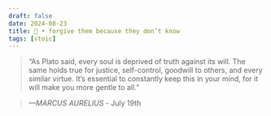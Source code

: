 ```yaml
---
draft: false 
date: 2024-08-23
title: 🗿 • forgive them because they don’t know
tags: [stoic]
---
```


>  “As Plato said, every soul is deprived of truth against its will. The same holds true for justice, self-control, goodwill to others, and every similar virtue. It’s essential to constantly keep this in your mind, for it will make you more gentle to all.”

> *—MARCUS AURELIUS* - July 19th